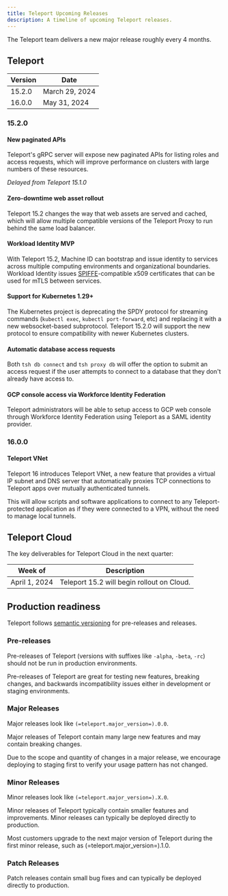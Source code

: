 ```yaml
---
title: Teleport Upcoming Releases
description: A timeline of upcoming Teleport releases.
---
```


The Teleport team delivers a new major release roughly every 4 months.

## Teleport

| Version | Date            |
|---------|-----------------|
| 15.2.0  | March 29, 2024  |
| 16.0.0  | May 31, 2024    |

### 15.2.0

#### New paginated APIs

Teleport's gRPC server will expose new paginated APIs for listing roles and
access requests, which will improve performance on clusters with large numbers
of these resources.

*Delayed from Teleport 15.1.0*

#### Zero-downtime web asset rollout

Teleport 15.2 changes the way that web assets are served and cached, which
will allow multiple compatible versions of the Teleport Proxy to run behind
the same load balancer.

#### Workload Identity MVP

With Teleport 15.2, Machine ID can bootstrap and issue identity to services
across multiple computing environments and organizational boundaries. Workload
Identity issues [SPIFFE](https://spiffe.io/)-compatible x509 certificates that
can be used for mTLS between services.

#### Support for Kubernetes 1.29+

The Kubernetes project is deprecating the SPDY protocol for streaming commands
(`kubectl exec`, `kubectl port-forward`, etc) and replacing it with a new
websocket-based subprotocol. Teleport 15.2.0 will support the new protocol to
ensure compatibility with newer Kubernetes clusters.

#### Automatic database access requests

Both `tsh db connect` and `tsh proxy db` will offer the option to submit an
access request if the user attempts to connect to a database that they don't
already have access to.

#### GCP console access via Workforce Identity Federation

Teleport administrators will be able to setup access to GCP web console through
Workforce Identity Federation using Teleport as a SAML identity provider.

### 16.0.0

#### Teleport VNet

Teleport 16 introduces Teleport VNet, a new feature that provides a virtual IP
subnet and DNS server that automatically proxies TCP connections to Teleport
apps over mutually authenticated tunnels.

This will allow scripts and software applications to connect to any
Teleport-protected application as if they were connected to a VPN, without the
need to manage local tunnels.

## Teleport Cloud

The key deliverables for Teleport Cloud in the next quarter:

| Week of       | Description                                |
|---------------|--------------------------------------------|
| April 1, 2024 | Teleport 15.2 will begin rollout on Cloud. |

## Production readiness

Teleport follows [semantic versioning](https://semver.org) for pre-releases and
releases.

### Pre-releases

Pre-releases of Teleport (versions with suffixes like `-alpha`, `-beta`, `-rc`)
should not be run in production environments.

Pre-releases of Teleport are great for testing new features, breaking changes,
and backwards incompatibility issues either in development or staging
environments.

### Major Releases

Major releases look like `(=teleport.major_version=).0.0`.

Major releases of Teleport contain many large new features and may contain
breaking changes.

Due to the scope and quantity of changes in a major release, we encourage
deploying to staging first to verify your usage pattern has not changed.

### Minor Releases

Minor releases look like `(=teleport.major_version=).X.0`.

Minor releases of Teleport typically contain smaller features and improvements.
Minor releases can typically be deployed directly to production.

Most customers upgrade to the next major version of Teleport during the first
minor release, such as (=teleport.major_version=).1.0.

### Patch Releases

Patch releases contain small bug fixes and can typically be deployed directly
to production.
